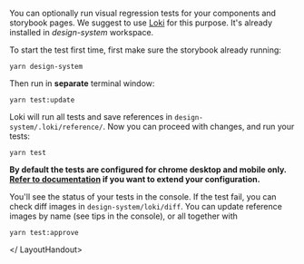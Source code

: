 
<LayoutHandout title="Visual Regression testing">

You can optionally run visual regression tests for your components and storybook pages. We suggest to use [Loki](https://loki.js.org/) for this purpose. It's already installed in _design-system_ workspace.

To start the test first time, first make sure the storybook already running:

```
yarn design-system
```

Then run in **separate** terminal window:

```
yarn test:update
```

Loki will run all tests and save references in `design-system/.loki/reference/`. Now you can proceed with changes, and run your tests:

```
yarn test
```

**By default the tests are configured for chrome desktop and mobile only. [Refer to documentation](https://loki.js.org/configuration.html) if you want to extend your configuration.**

You'll see the status of your tests in the console. If the test fail, you can check diff images in `design-system/loki/diff`. You can update reference images by name (see tips in the console), or all together with

```
yarn test:approve
```

</ LayoutHandout>
